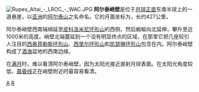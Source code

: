 [[File:Rupes_Altai_-_LROC_-_WAC.JPG|thumb]]
'''阿尔泰峭壁'''是位于[[月球正面|月球正面]]东南半球上的一道悬崖，以[[亚洲|亚洲]]的[[阿尔泰山|阿尔泰山]]之名命名。它的月面坐标为{{Lunar coords and quad cat|24.3|S|22.6|E}}，长约427公里。

阿尔泰峭壁西南端绵延至[[皮科洛米尼环形山|皮科洛米尼环形山]]的西侧，然后蜿蜒向北延伸，攀升至近1000米的高度。峭壁北端蔓延到一个没有明显终点的区域，在那里它把几座较引人注目的[[西奥菲勒斯环形山|西奥菲勒斯环形山]]、[[西里尔环形山|西里尔环形山]]和[[凯瑟琳环形山|凯瑟琳环形山]]包含在内。阿尔泰峭壁构成了[[酒海|酒海]]盆地的西南边缘。

在[[满月|满月]]时，难以看清阿尔泰峭壁，因为太阳光接近直射月球表面。在太阳光角度较低、[[晨昏圈|晨昏线]]正在峭壁附近时最容易看清。

[[Category:月球地理特徵|A]]
[[Category:悬崖|R]]